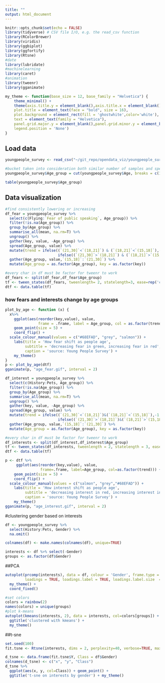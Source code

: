 ```yaml
---
title: ""
output: html_document
---
```


```r
knitr::opts_chunk$set(echo = FALSE)
library(tidyverse) # CSV file I/O, e.g. the read_csv function
library(RColorBrewer)
library(viridis)
library(ggbiplot)
library(ggfortify)
library(Rtsne)
#date
library(lubridate)
#machinelearning
library(caret)
#animation
library(tweenr)
library(gganimate)
```
```r
my_theme <- function(base_size = 12, base_family = "Helvetica") {
    theme_minimal() +
    theme(axis.title.y = element_blank(),axis.title.x = element_blank(),
    plot.title = element_text(face = "bold", size = 16),
    plot.background = element_rect(fill = 'ghostwhite',color='white'),
    text = element_text(family = "Helvetica"),
    panel.grid.major.y = element_blank(),panel.grid.minor.y = element_blank(),
    legend.position = 'None')
}
```
## Load data

```r
youngpeople_survey <- read_csv("~/git_repo/opendata_viz/youngpeople_survey/youngpeople_survey.csv")
```

```r
#bucket taken into consideration both similar number of samples and special ages like 18,21
youngpeople_survey$Age_group = cut(youngpeople_survey$Age, breaks = c(15, 18, 21, 30))

table(youngpeople_survey$Age_group)
```

## Data visualization

```r
#find consistently lowering or increasing
df_fear = youngpeople_survey %>%
  select(c(Flying:`Fear of public speaking`, Age_group)) %>%
  filter(!is.na(Age_group)) %>%
  group_by(Age_group) %>%
  summarise_all(mean, na.rm=T) %>%
  ungroup() %>%
  gather(key, value, -Age_group) %>%
  spread(Age_group, value) %>%
  mutate(trend = ifelse((`(21,30]`<`(18,21]`) & (`(18,21]`<`(15,18]`),-1,
                        ifelse((`(21,30]`>`(18,21]`) & (`(18,21]`>`(15,18]`) ,1,0))) %>%
  gather(Age_group, value,`(15,18]`:`(21,30]`) %>%
  mutate(Age_group = as.factor(Age_group), key = as.factor(key))

```

```r
#every char in df must be factor for tweenr to work
df_fears <- split(df_fear,df_fear$Age_group)
tf <- tween_states(df_fears, tweenlength= 2, statelength=3, ease=rep('cubic-in-out',51),nframes=100)
dtf <- data.table(tf) 
```

### how fears and interests change by age groups
```r

plot_by_age <- function (x) {
  x%>% 
    ggplot(aes(reorder(key,value), value,
               frame = .frame, label = Age_group, col = as.factor(trend))) + 
    geom_point(size = 5) + 
    coord_flip() + 
  scale_colour_manual(values = c("#68EFAD", "grey", "salmon")) + 
    labs(title = 'How fear shift as people age',
         subtitle = 'decreasing fear in green, increasing fear in red',
         caption = 'source: Young People Survey') +
    my_theme()
}
p <- plot_by_age(dtf)
gganimate(p, "age_fear.gif", interval = 2)
```



```r
df_interest = youngpeople_survey %>%
  select(c(History:Pets, Age_group)) %>%
  filter(!is.na(Age_group)) %>%
  group_by(Age_group) %>%
  summarise_all(mean, na.rm=T) %>%
  ungroup() %>%
  gather(key, value, -Age_group) %>%
  spread(Age_group, value) %>%
  mutate(trend = ifelse((`(21,30]`<`(18,21]`)&(`(18,21]`<`(15,18]`),-1,
                        ifelse((`(21,30]`>`(18,21]`)&(`(18,21]`>`(15,18]`) ,1,0))) %>%
  gather(Age_group, value,`(15,18]`:`(21,30]`) %>%
  mutate(Age_group = as.factor(Age_group), key = as.factor(key))

```

```r
#every char in df must be factor for tweenr to work
df_interests <- split(df_interest,df_interest$Age_group)
tf <- tween_states(df_interests, tweenlength = 2, statelength = 3, ease = rep('cubic-in-out',51),nframes=100)
dtf <- data.table(tf) 
```

```r
p <- dtf %>%
     ggplot(aes(reorder(key,value), value, 
                frame=.frame, label=Age_group, col=as.factor(trend))) + 
    geom_point(size = 5) + 
    coord_flip() + 
  scale_colour_manual(values = c("salmon", "grey","#68EFAD")) + 
    labs(title = 'How interest shift as people age',
         subtitle = 'decreasing interest in red, increasing interest in green',
         caption = 'source: Young People Survey') +
    my_theme()
gganimate(p, "age_interest.gif", interval = 2)

```

#clustering gender based on interests
```r
df <- youngpeople_survey %>% 
  select(History:Pets, Gender) %>% 
  na.omit()

colnames(df) <- make.names(colnames(df), unique=TRUE)

interests <- df %>% select(-Gender)
groups <- as.factor(df$Gender)
```

##PCA
```r
autoplot(prcomp(interests), data = df, colour = 'Gender', frame.type = 'norm',
         loadings = TRUE, loadings.label = TRUE, loadings.label.size  = 3) + 
  my_theme() + 
  coord_fixed()
```


```r
#set colors
colors = rainbow(2)
names(colors) = unique(groups)
#plot k-means
autoplot(kmeans(interests, 2), data = interests, col=colors[groups]) + 
  ggtitle('clustered with kmeans') + 
  my_theme() 
```

##t-sne
```r
set.seed(100)
fit.tsne <- Rtsne(interests, dims = 2, perplexity=40, verbose=TRUE, max_iter = 500)
```

```r
d_tsne <- data.frame(fit.tsne$Y, Class = df$Gender)
colnames(d_tsne) <- c("x", "y", "Class")
d_tsne %>%
  ggplot(aes(x, y, col=Class)) + geom_point() + 
  ggtitle('t-sne on interests by gender') + my_theme()
```

